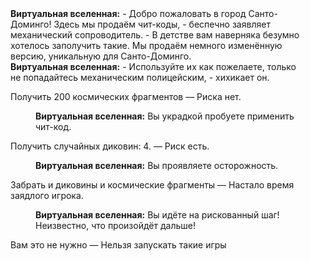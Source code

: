 {{Диалог Начало}}
:'''Виртуальная вселенная:''' - Добро пожаловать в город Санто-Доминго! Здесь мы продаём чит-коды, - беспечно заявляет механический сопроводитель. - В детстве вам наверняка безумно хотелось заполучить такие. Мы продаём немного изменённую версию, уникальную для Санто-Доминго.
:'''Виртуальная вселенная:''' - Используйте их как пожелаете, только не попадайтесь механическим полицейским, - хихикает он.
:{{Диалог|Звезда}} Получить 200 космических фрагментов &mdash; Риска нет.
::'''Виртуальная вселенная:''' Вы украдкой пробуете применить чит-код.
:{{Диалог|Звезда}} Получить случайных диковин: 4. &mdash; Риск есть.
::'''Виртуальная вселенная:''' Вы проявляете осторожность.
:{{Диалог|Звезда}} Забрать и диковины и космические фрагменты &mdash; Настало время заядлого игрока.
::'''Виртуальная вселенная:''' Вы идёте на рискованный шаг! Неизвестно, что произойдёт дальше!
:{{Диалог|Звезда}} Вам это не нужно &mdash; Нельзя запускать такие игры
{{Диалог Конец}}